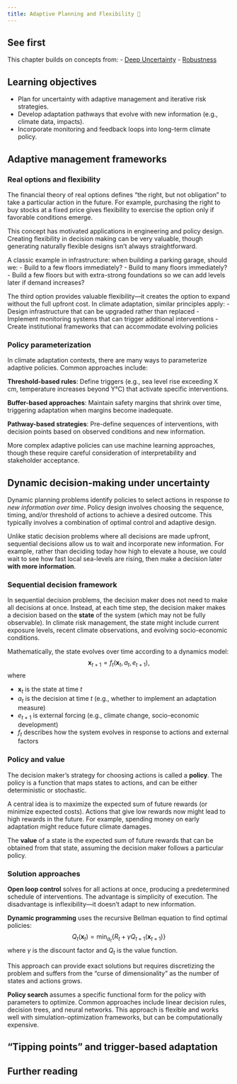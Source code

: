 ```yaml
---
title: Adaptive Planning and Flexibility 🚧
---
```


## See first {.unnumbered}

This chapter builds on concepts from:
- [Deep Uncertainty](/chapters/risk/deep-uncertainty.qmd)
- [Robustness](/chapters/risk/robustness.qmd)

## Learning objectives {.unnumbered}

- Plan for uncertainty with adaptive management and iterative risk strategies.
- Develop adaptation pathways that evolve with new information (e.g., climate data, impacts).
- Incorporate monitoring and feedback loops into long-term climate policy.

## Adaptive management frameworks

### Real options and flexibility

The financial theory of real options defines "the right, but not obligation" to take a particular action in the future.
For example, purchasing the right to buy stocks at a fixed price gives flexibility to exercise the option only if favorable conditions emerge.

This concept has motivated applications in engineering and policy design.
Creating flexibility in decision making can be very valuable, though generating naturally flexible designs isn't always straightforward.

A classic example in infrastructure: when building a parking garage, should we:
- Build to a few floors immediately?
- Build to many floors immediately?
- Build a few floors but with extra-strong foundations so we can add levels later if demand increases?

The third option provides valuable flexibility—it creates the option to expand without the full upfront cost.
In climate adaptation, similar principles apply:
- Design infrastructure that can be upgraded rather than replaced
- Implement monitoring systems that can trigger additional interventions
- Create institutional frameworks that can accommodate evolving policies

### Policy parameterization

In climate adaptation contexts, there are many ways to parameterize adaptive policies.
Common approaches include:

**Threshold-based rules**: Define triggers (e.g., sea level rise exceeding X cm, temperature increases beyond Y°C) that activate specific interventions.

**Buffer-based approaches**: Maintain safety margins that shrink over time, triggering adaptation when margins become inadequate.

**Pathway-based strategies**: Pre-define sequences of interventions, with decision points based on observed conditions and new information.

More complex adaptive policies can use machine learning approaches, though these require careful consideration of interpretability and stakeholder acceptance.

## Dynamic decision-making under uncertainty

Dynamic planning problems identify policies to select actions in response _to new information over time_.
Policy design involves choosing the sequence, timing, and/or threshold of actions to achieve a desired outcome.
This typically involves a combination of optimal control and adaptive design.

Unlike static decision problems where all decisions are made upfront, sequential decisions allow us to wait and incorporate new information.
For example, rather than deciding today how high to elevate a house, we could wait to see how fast local sea-levels are rising, then make a decision later **with more information**.

### Sequential decision framework

In sequential decision problems, the decision maker does not need to make all decisions at once.
Instead, at each time step, the decision maker makes a decision based on the **state** of the system (which may not be fully observable).
In climate risk management, the state might include current exposure levels, recent climate observations, and evolving socio-economic conditions.

Mathematically, the state evolves over time according to a dynamics model:
$$
\mathbf{x}_{t+1} = f_t(\mathbf{x}_t, a_t, e_{t+1}),
$$
where

- $\mathbf{x}_t$ is the state at time $t$
- $a_t$ is the decision at time $t$ (e.g., whether to implement an adaptation measure)
- $e_{t+1}$ is external forcing (e.g., climate change, socio-economic development)  
- $f_t$ describes how the system evolves in response to actions and external factors

### Policy and value

The decision maker's strategy for choosing actions is called a **policy**.
The policy is a function that maps states to actions, and can be either deterministic or stochastic.

A central idea is to maximize the expected sum of future rewards (or minimize expected costs).
Actions that give low rewards now might lead to high rewards in the future.
For example, spending money on early adaptation might reduce future climate damages.

The **value** of a state is the expected sum of future rewards that can be obtained from that state, assuming the decision maker follows a particular policy.

### Solution approaches

**Open loop control** solves for all actions at once, producing a predetermined schedule of interventions.
The advantage is simplicity of execution.
The disadvantage is inflexibility—it doesn't adapt to new information.

**Dynamic programming** uses the recursive Bellman equation to find optimal policies:
$$
Q_t(\mathbf{x}_t) = \min_{a_t} \left\{ R_t + \gamma Q_{t+1} (\mathbf{x}_{t+1}) \right\}
$$
where $\gamma$ is the discount factor and $Q_t$ is the value function.

This approach can provide exact solutions but requires discretizing the problem and suffers from the "curse of dimensionality" as the number of states and actions grows.

**Policy search** assumes a specific functional form for the policy with parameters to optimize.
Common approaches include linear decision rules, decision trees, and neural networks.
This approach is flexible and works well with simulation-optimization frameworks, but can be computationally expensive.

## "Tipping points" and trigger-based adaptation

## Further reading {.unnumbered}